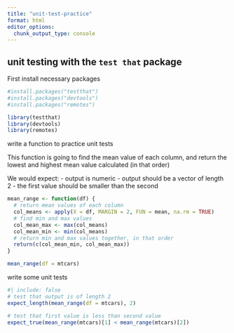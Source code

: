 ```yaml
---
title: "unit-test-practice"
format: html
editor_options: 
  chunk_output_type: console
---
```


## unit testing with the `test that` package

First install necessary packages
```r
#install.packages("testthat")
#install.packages("devtools")
#install.packages("remotes")

library(testthat)
library(devtools)
library(remotes)
```

write a function to practice unit tests

This function is going to find the mean value of each column, and return the lowest and highest mean value calculated (in that order)

We would expect:
- output is numeric
- output should be a vector of length 2
- the first value should be smaller than the second

```r
mean_range <- function(df) {
  # return mean values of each column
  col_means <- apply(X = df, MARGIN = 2, FUN = mean, na.rm = TRUE) 
  # find min and max values
  col_mean_max <- max(col_means)
  col_mean_min <- min(col_means)
  # return min and max values together, in that order
  return(c(col_mean_min, col_mean_max))
}

mean_range(df = mtcars)
```

write some unit tests
```r
#| include: false
# test that output is of length 2
expect_length(mean_range(df = mtcars), 2)

# test that first value is less than second value
expect_true(mean_range(mtcars)[1] < mean_range(mtcars)[2])

```


